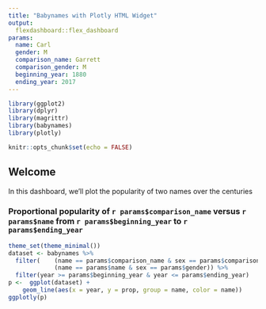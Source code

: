 ```yaml
---
title: "Babynames with Plotly HTML Widget"
output: 
  flexdashboard::flex_dashboard
params:
  name: Carl
  gender: M
  comparison_name: Garrett
  comparison_gender: M
  beginning_year: 1880
  ending_year: 2017
---
```


```r
library(ggplot2)
library(dplyr)
library(magrittr)
library(babynames)
library(plotly)

knitr::opts_chunk$set(echo = FALSE)
```

## Welcome

In this dashboard, we'll plot the popularity of two names over the centuries

### Proportional popularity of `r params$comparison_name` versus `r params$name` from `r params$beginning_year` to `r params$ending_year`

```r
theme_set(theme_minimal())
dataset <- babynames %>% 
  filter(    (name == params$comparison_name & sex == params$comparison_gender) |
             (name == params$name & sex == params$gender)) %>% 
  filter(year >= params$beginning_year & year <= params$ending_year)
p <-  ggplot(dataset) +
    geom_line(aes(x = year, y = prop, group = name, color = name))
ggplotly(p)
```

